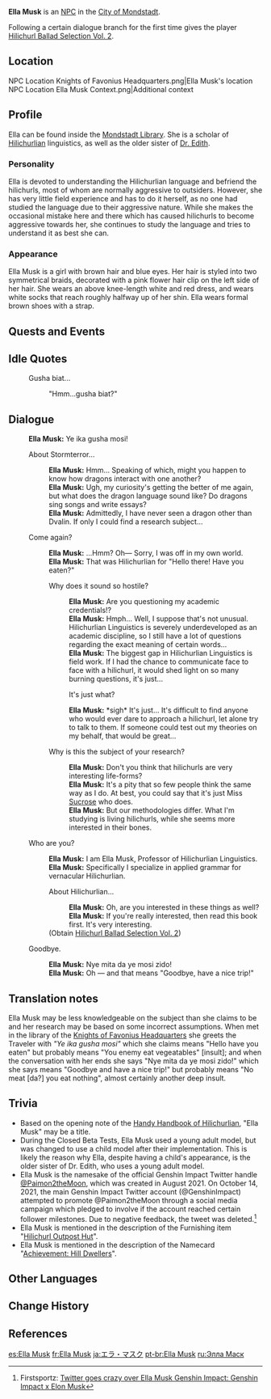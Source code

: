 {{Character Infobox
|type             = NPC
|image            = NPC Ella Musk.png
|region           = Mondstadt
|affiliation      = Musk Family
|title            = Scholar of Hilichurlian Linguistics
|dialoguereward   = {{Card|Hilichurl Ballad Selection|vol=2}}
|ancestry         = Musk Family
|sibling          = Dr. Edith
|relative         = Jacob Musk
|relativeNote     = Ancestor
}}
'''Ella Musk''' is an [[NPC]] in the [[City of Mondstadt]].

Following a certain dialogue branch for the first time gives the player [[Hilichurl Ballad Selection#Vol. 2|Hilichurl Ballad Selection Vol. 2]].

==Location==
<gallery>
NPC Location Knights of Favonius Headquarters.png|Ella Musk's location
NPC Location Ella Musk Context.png|Additional context
</gallery>

==Profile==
Ella can be found inside the [[Mondstadt Library]]. She is a scholar of [[Hilichurlian]] linguistics, as well as the <!-- Until Dr. Edith's voiceline is changed to reflect Ella Musk's current character model, she is to remain the older sister -->older sister of [[Dr. Edith]].

===Personality===
Ella is devoted to understanding the Hilichurlian language and befriend the hilichurls, most of whom are normally aggressive to outsiders. However, she has very little field experience and has to do it herself, as no one had studied the language due to their aggressive nature. While she makes the occasional mistake here and there which has caused hilichurls to become aggressive towards her, she continues to study the language and tries to understand it as best she can.

===Appearance===
Ella Musk is a girl with brown hair and blue eyes. Her hair is styled into two symmetrical braids, decorated with a pink flower hair clip on the left side of her hair. She wears an above knee-length white and red dress, and wears white socks that reach roughly halfway up of her shin. Ella wears formal brown shoes with a strap.

==Quests and Events==
{{Quests and Events}}

==Idle Quotes==
{{Dialogue start}}
: {{DIcon|Idle}} Gusha biat...
:: {{A|VO Ella Musk 01.ogg}} "Hmm...gusha biat?"
{{Dialogue end}}

==Dialogue==
{{Dialogue start}}
:'''Ella Musk:''' Ye ika gusha mosi!
:{{DIcon}} About Stormterror...
::'''Ella Musk:''' Hmm... Speaking of which, might you happen to know how dragons interact with one another?
::'''Ella Musk:''' Ugh, my curiosity's getting the better of me again, but what does the dragon language sound like? Do dragons sing songs and write essays?
::'''Ella Musk:''' Admittedly, I have never seen a dragon other than Dvalin. If only I could find a research subject...
:{{DIcon}} Come again?
::'''Ella Musk:''' ...Hmm? Oh&mdash; Sorry, I was off in my own world.
::'''Ella Musk:''' That was Hilichurlian for "Hello there! Have you eaten?"
::{{DIcon}} Why does it sound so hostile?
:::'''Ella Musk:''' Are you questioning my academic credentials!?
:::'''Ella Musk:''' Hmph... Well, I suppose that's not unusual. Hilichurlian Linguistics is severely underdeveloped as an academic discipline, so I still have a lot of questions regarding the exact meaning of certain words...
:::'''Ella Musk:''' The biggest gap in Hilichurlian Linguistics is field work. If I had the chance to communicate face to face with a hilichurl, it would shed light on so many burning questions, it's just...
:::{{DIcon}} It's just what?
:::'''Ella Musk:''' *sigh* It's just... It's difficult to find anyone who would ever dare to approach a hilichurl, let alone try to talk to them. If someone could test out my theories on my behalf, that would be great...
::{{DIcon}} Why is this the subject of your research?
:::'''Ella Musk:''' Don't you think that hilichurls are very interesting life-forms?
:::'''Ella Musk:''' It's a pity that so few people think the same way as I do. At best, you could say that it's just Miss [[Sucrose]] who does.
:::'''Ella Musk:''' But our methodologies differ. What I'm studying is living hilichurls, while she seems more interested in their bones.
:{{DIcon}} Who are you?
::'''Ella Musk:''' I am Ella Musk, Professor of Hilichurlian Linguistics.
::'''Ella Musk:''' Specifically I specialize in applied grammar for vernacular Hilichurlian.
::{{DIcon|Reward}} About Hilichurlian...
:::'''Ella Musk:''' Oh, are you interested in these things as well?
:::'''Ella Musk:''' If you're really interested, then read this book first. It's very interesting.
::;(Obtain [[Hilichurl Ballad Selection#Vol. 2|Hilichurl Ballad Selection Vol. 2]])
:{{DIcon}} Goodbye.
::'''Ella Musk:''' Nye mita da ye mosi zido!
::'''Ella Musk:''' Oh &mdash; and that means "Goodbye, have a nice trip!"
{{Dialogue end}}

==Translation notes==
{{main|Hilichurlian}}
Ella Musk may be less knowledgeable on the subject than she claims to be and her research may be based on some incorrect assumptions. When met in the library of the [[Knights of Favonius Headquarters]] she greets the Traveler with ''"Ye ika gusha mosi"'' which she claims means "Hello have you eaten" but probably means "You enemy eat vegeatables" [insult]; and when the conversation with her ends she says "Nye mita da ye mosi zido!" which she says means "Goodbye and have a nice trip!" but probably means "No meat [da?] you eat nothing", almost certainly another deep insult.

==Trivia==
* Based on the opening note of the [[Handy Handbook of Hilichurlian]], "Ella Musk" may be a title.
* During the Closed Beta Tests, Ella Musk used a young adult model, but was changed to use a child model after their implementation. This is likely the reason why Ella, despite having a child's appearance, is the older sister of Dr. Edith, who uses a young adult model.
* Ella Musk is the namesake of the official Genshin Impact Twitter handle [https://twitter.com/Paimon2theMoon @Paimon2theMoon], which was created in August 2021. On October 14, 2021, the main Genshin Impact Twitter account (@GenshinImpact) attempted to promote @Paimon2theMoon through a social media campaign which pledged to involve {{w|Elon Musk}} if the account reached certain follower milestones. Due to negative feedback, the tweet was deleted.<ref>Firstsportz: [https://firstsportz.com/ella-musk-genshin-impact-explained-elon-musk/ Twitter goes crazy over Ella Musk Genshin Impact: Genshin Impact x Elon Musk]</ref>
* Ella Musk is mentioned in the description of the Furnishing item "[[Hilichurl Outpost Hut]]".
* Ella Musk is mentioned in the description of the Namecard "[[Achievement: Hill Dwellers]]".

==Other Languages==
{{Other Languages
|default_hidden = 1
|en      = Ella Musk
|zhs     = 艾拉・马斯克
|zhs_rm  = Àilā Mǎsīkè
|zht     = 艾拉・馬斯克
|zht_rm  = Àilā Mǎsīkè
|ja      = エラ・マスク
|ja_rm   = Era Masuku
|ko      = 엘라・머스크
|ko_rm   = Ella Meoseukeu
|es      = Ella Musk
|fr      = Ella Musk
|ru      = Элла Маск
|th      = Ella Musk
|vi      = Ella Musk
|de      = Ella Musk
|id      = Ella Musk
|pt      = Ella Musk
|tr      = Ella Musk
|it      = Ella Musk
}}

==Change History==
{{Change History|1.0}}

==References==
{{Reflist}}
[[es:Ella Musk]]
[[fr:Ella Musk]]
[[ja:エラ・マスク]]
[[pt-br:Ella Musk]]
[[ru:Элла Маск]]